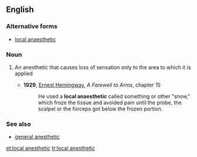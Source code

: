 ==English==

===Alternative forms===
*[[local anaesthetic]]

===Noun===
{{wikipedia}}
{{en-noun|head=[[local]] [[anesthetic]]}}

# {{context|medicine}} An anesthetic that causes loss of sensation only to the area to which it is applied
#* '''1929''', [[w:Ernest Hemingway|Ernest Hemingway]], ''A Farewell to Arms'', chapter 15
#*: He used a '''local anaesthetic''' called something or other "snow," which froze the tissue and avoided pain until the probe, the scalpel or the forceps got below the frozen portion.

===See also===
*[[general anesthetic]]

[[et:local anesthetic]]
[[tr:local anesthetic]]